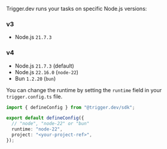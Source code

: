 Trigger.dev runs your tasks on specific Node.js versions:

### v3

- Node.js `21.7.3`

### v4

- Node.js `21.7.3` (default)
- Node.js `22.16.0` (`node-22`)
- Bun `1.2.20` (`bun`)

You can change the runtime by setting the `runtime` field in your `trigger.config.ts` file.

```ts
import { defineConfig } from "@trigger.dev/sdk";

export default defineConfig({
  // "node", "node-22" or "bun"
  runtime: "node-22",
  project: "<your-project-ref>",
});
```
